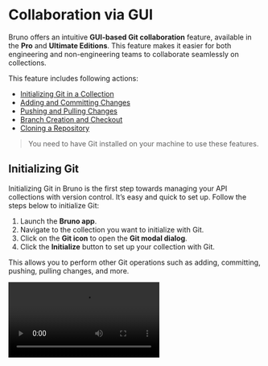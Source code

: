 
# **Collaboration via GUI**

Bruno offers an intuitive **GUI-based Git collaboration** feature, available in the **Pro** and **Ultimate Editions**. This feature makes it easier for both engineering and non-engineering teams to collaborate seamlessly on collections.

This feature includes following actions:

- [Initializing Git in a Collection](#initializing-git)
- [Adding and Committing Changes](#adding-and-committing-changes)
- [Pushing and Pulling Changes](#pushing-and-pulling-changes)
- [Branch Creation and Checkout](#branch-creation-and-checkout)
- [Cloning a Repository](#cloning-repository)

> You need to have Git installed on your machine to use these features.

## **Initializing Git**

Initializing Git in Bruno is the first step towards managing your API collections with version control. It’s easy and quick to set up. Follow the steps below to initialize Git:

1. Launch the **Bruno app**.
2. Navigate to the collection you want to initialize with Git.
3. Click on the **Git icon** to open the **Git modal dialog**.
4. Click the **Initialize** button to set up your collection with Git.

 This allows you to perform other Git operations such as adding, committing, pushing, pulling changes, and more.


<Video src="/assets/demo-git-initialise.mov" />





## **Adding and Committing Changes**

Once you’ve made changes to your collection in Bruno, you can easily commit those changes using the Git UI. This allows you to track changes and collaborate with your team efficiently.

Follow these steps to add and commit changes:

1. Navigate to Your Collection and Access **Git UI** 
2. Go to the **Changes Tab**. 
3. Click on **add icon** for the changes you want to commit.
4. Click on **Commit Changes** button. 
5. Write a Commit Message and click **Commit**. 

> You can commit all changes in a single click by pressing the **Add All Changes** button.

By following these steps, your changes are now committed and tracked in Git, ready to be pushed or shared with others.

<Video src="/assets/demo-adding-and-committing-changes.mov" />



## **Branch Creation and Checkout**

With branches in **Bruno**, you can manage your code effectively by isolating different features or tasks.

> You need to commit some changes to the main branch before you can create a new branch.


1. Open to the **Collection**.

2. Click on the **Main** Button and Create a **New Branch**.

3. Enter **Branch Name**.

5. Click on **Save** button.

   
Once the branch is created, you can start making changes to the branch.
You can **push** changes from your local environment to the remote repository or **pull** changes from the remote to your local branch.


## **Pushing and Pulling Changes**

>  Before you can push or pull changes, ensure that the **remote repository** is linked to your project. 

With the GUI-based Git integration in Bruno, both engineering and non-engineering teams can work in a fast, efficient, and accurate manner. This integration ensures your collections are always up-to-date, and you can confidently collaborate.


### **Pushing Changes**
Push your local commits to the remote repository with just a few clicks.

<Video src="/assets/demo-git-push.mov" />

### **Pulling Changes**
Pull the latest changes from the remote repository to stay synchronized with your team.

<Video src="/assets/demo-git-pull.mov" />


## **Cloning Collections from GitHub**
To clone a collection from GitHub into **Bruno**, you need to have a pre-existing collection repository on GitHub. Follow these steps to clone a collection:


> You must have an existing collection repository hosted on GitHub.


1. Open Bruno and Click on the **Main Menu Icon**.

2. Click on **Import Collection**.

3. Select **Clone Git Repository**.

4. Enter the **GitHub Repository URL** and **Location**.

5. Click on **Clone** button.

6. Select the **Collection** you want to clone and Click **Open**.


You'll see your collection will be open in **Bruno**.






